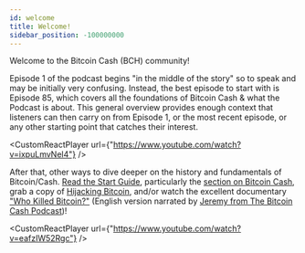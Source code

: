```yaml
---
id: welcome
title: Welcome!
sidebar_position: -100000000
---
```



Welcome to the Bitcoin Cash (BCH) community!

Episode 1 of the podcast begins "in the middle of the story" so to speak and may be initially very confusing. Instead, the best episode to start with is Episode 85, which covers all the foundations of Bitcoin Cash & what the Podcast is about. This general overview provides enough context that listeners can then carry on from Episode 1, or the most recent episode, or any other starting point that catches their interest.

<CustomReactPlayer
  url={"https://www.youtube.com/watch?v=ixpuLmvNel4"} />

After that, other ways to dive deeper on the history and fundamentals of Bitcoin/Cash. [Read the Start Guide](/start), particularly the [section on Bitcoin Cash](/start#episode-8-of-10-bitcoin-cash), grab a copy of [Hijacking Bitcoin](/faqs/Media/what-about-roger-vers-book-hijacking-bitcoin), and/or watch the excellent documentary ["Who Killed Bitcoin?"](https://www.youtube.com/watch?v=eafzIW52Rgc) (English version narrated by [Jeremy from The Bitcoin Cash Podcast](/about))!

<CustomReactPlayer
  url={"https://www.youtube.com/watch?v=eafzIW52Rgc"} />
